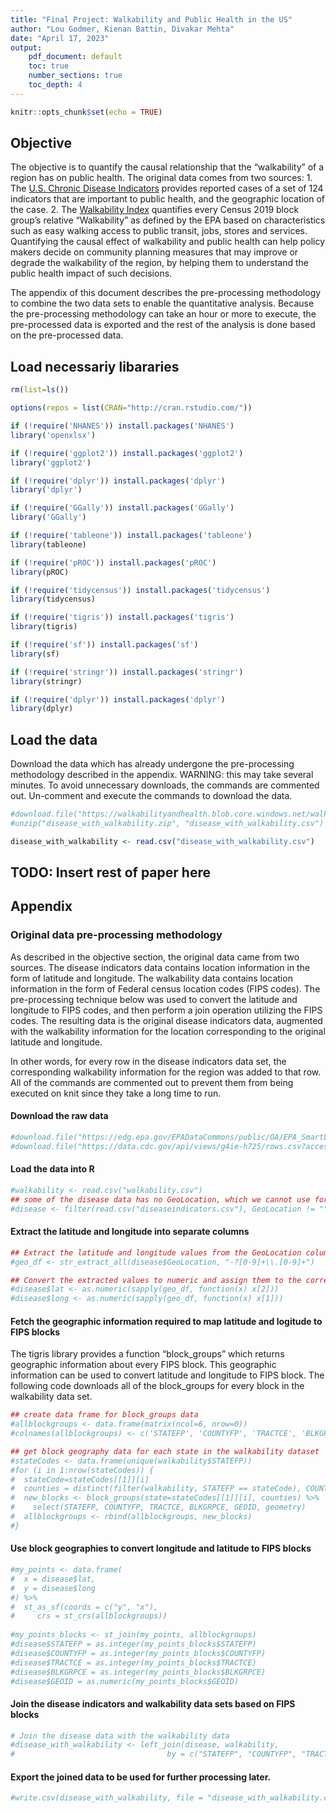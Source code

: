 ```yaml
---
title: "Final Project: Walkability and Public Health in the US"
author: "Lou Godmer, Kienan Battin, Divakar Mehta"
date: "April 17, 2023"
output:
    pdf_document: default
    toc: true
    number_sections: true
    toc_depth: 4
---
```


```r
knitr::opts_chunk$set(echo = TRUE)
```
\tableofcontents 
\newpage


## Objective

The objective is to quantify the causal relationship that the "walkability" of a region has on public health. 
The original data comes from two sources:
1. The [U.S. Chronic Disease Indicators](https://chronicdata.cdc.gov/Chronic-Disease-Indicators/U-S-Chronic-Disease-Indicators-CDI-/g4ie-h725) provides reported cases of a set of 124 indicators that are important to public health, and the geographic location of the case. 
2. The [Walkability Index](https://catalog.data.gov/dataset/walkability-index) quantifies every Census 2019 block group's relative "Walkability" as defined by the EPA based on characteristics such as easy walking access to public transit, jobs, stores and services. 
Quantifying the causal effect of walkability and public health can help policy makers decide on community planning measures that may improve or degrade the walkability of the region, by helping them to understand the public health impact of such decisions.

The appendix of this document describes the pre-processing methodology to combine the two data sets to enable the quantitative analysis. Because the pre-processing methodology can take an hour or more to execute, the pre-processed data is exported and the rest of the analysis is done based on the pre-processed data.

## Load necessariy libararies

```r

rm(list=ls())

options(repos = list(CRAN="http://cran.rstudio.com/"))

if (!require('NHANES')) install.packages('NHANES')
library('openxlsx')

if (!require('ggplot2')) install.packages('ggplot2')
library('ggplot2')

if (!require('dplyr')) install.packages('dplyr')
library('dplyr')

if (!require('GGally')) install.packages('GGally')
library('GGally')

if (!require('tableone')) install.packages('tableone')
library(tableone) 

if (!require('pROC')) install.packages('pROC')
library(pROC)

if (!require('tidycensus')) install.packages('tidycensus')
library(tidycensus)

if (!require('tigris')) install.packages('tigris')
library(tigris)

if (!require('sf')) install.packages('sf')
library(sf)

if (!require('stringr')) install.packages('stringr')
library(stringr)

if (!require('dplyr')) install.packages('dplyr')
library(dplyr)

```


## Load the data

Download the data which has already undergone the pre-processing methodology described in the appendix.
WARNING: this may take several minutes. To avoid unnecessary downloads, the commands are commented out. Un-comment and execute the commands to download the data.

```r
#download.file("https://walkabilityandhealth.blob.core.windows.net/walkabilityandhealth/disease_with_walkability.zip", destfile="disease_with_walkability.zip")
#unzip("disease_with_walkability.zip", "disease_with_walkability.csv")
```
```r

disease_with_walkability <- read.csv("disease_with_walkability.csv")

```


## TODO: Insert rest of paper here


## Appendix

### Original data pre-processing methodology

As described in the objective section, the original data came from two sources. The disease indicators data contains location information in the form of latitude and longitude. The walkability data contains location information in the form of Federal census location codes (FIPS codes). The pre-processing technique below was used to convert the latitude and longitude to FIPS codes, and then perform a join operation utilizing the FIPS codes. The resulting data is the original disease indicators data, augmented with the walkability information for the location corresponding to the original latitude and longitude. 

In other words, for every row in the disease indicators data set, the corresponding walkability information for the region was added to that row.
All of the commands are commented out to prevent them from being executed on knit since they take a long time to run.

#### Download the raw data

```r
#download.file("https://edg.epa.gov/EPADataCommons/public/OA/EPA_SmartLocationDatabase_V3_Jan_2021_Final.csv", destfile="walkability.csv")
#download.file("https://data.cdc.gov/api/views/g4ie-h725/rows.csv?accessType=DOWNLOAD", destfile="diseaseindicators.csv")
```

#### Load the data into R

```r
#walkability <- read.csv("walkability.csv")
## some of the disease data has no GeoLocation, which we cannot use for our analysis, so filter those out
#disease <- filter(read.csv("diseaseindicators.csv"), GeoLocation != "")
```

#### Extract the latitude and longitude into separate columns

```r

## Extract the latitude and longitude values from the GeoLocation column using str_extract_all()
#geo_df <- str_extract_all(disease$GeoLocation, "-?[0-9]+\\.[0-9]+")

## Convert the extracted values to numeric and assign them to the corresponding latitude and longitude columns
#disease$lat <- as.numeric(sapply(geo_df, function(x) x[2]))
#disease$long <- as.numeric(sapply(geo_df, function(x) x[1]))

```

#### Fetch the geographic information required to map latitude and logitude to FIPS blocks

The tigris library provides a function "block_groups" which returns geographic information about every FIPS block. This geographic information can be used to convert latitude and longitude to FIPS block. The following code downloads all of the block_groups for every block in the walkability data set.

``` r

## create data frame for block_groups data
#allblockgroups <- data.frame(matrix(ncol=6, nrow=0))
#colnames(allblockgroups) <- c('STATEFP', 'COUNTYFP', 'TRACTCE', 'BLKGRPCE', 'GEOID', 'geometry')

## get block geography data for each state in the walkability dataset
#stateCodes <- data.frame(unique(walkability$STATEFP))
#for (i in 1:nrow(stateCodes)) {
#  stateCode=stateCodes[[1]][i]
#  counties = distinct(filter(walkability, STATEFP == stateCode), COUNTYFP)$COUNTYFP
#  new_blocks <- block_groups(state=stateCodes[[1]][i], counties) %>%
#    select(STATEFP, COUNTYFP, TRACTCE, BLKGRPCE, GEOID, geometry)
#  allblockgroups <- rbind(allblockgroups, new_blocks)
#}

```

#### Use block geographies to convert longitude and latitude to FIPS blocks

``` r

#my_points <- data.frame(
#  x = disease$lat,
#  y = disease$long
#) %>%
#  st_as_sf(coords = c("y", "x"),
#     crs = st_crs(allblockgroups))
  
#my_points_blocks <- st_join(my_points, allblockgroups)
#disease$STATEFP = as.integer(my_points_blocks$STATEFP)
#disease$COUNTYFP = as.integer(my_points_blocks$COUNTYFP)
#disease$TRACTCE = as.integer(my_points_blocks$TRACTCE)
#disease$BLKGRPCE = as.integer(my_points_blocks$BLKGRPCE)
#disease$GEOID = as.numeric(my_points_blocks$GEOID)

```

#### Join the disease indicators and walkability data sets based on FIPS blocks

``` r

# Join the disease data with the walkability data
#disease_with_walkability <- left_join(disease, walkability, 
#                                  by = c("STATEFP", "COUNTYFP", "TRACTCE", "BLKGRPCE"))

```

#### Export the joined data to be used for further processing later.

``` r
#write.csv(disease_with_walkability, file = "disease_with_walkability.csv")
```
